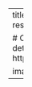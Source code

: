 ---
title: Ooceraea
summary: Subtext?
tags:
  - past research
date: "2020-04-17T00:00:00Z"

# Optional external URL for project (replaces project detail page).
external_link: https://ameliaritger.netlify.app/critters/past/#ooceraea

image: 
  caption: Wutever u want
  focal_point: Smart
---